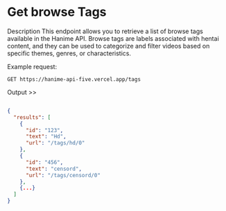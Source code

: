 # Get browse Tags

Description
This endpoint allows you to retrieve a list of browse tags available in the Hanime API. Browse tags are labels associated with hentai content, and they can be used to categorize and filter videos based on specific themes, genres, or characteristics.

Example request:

```
GET https://hanime-api-five.vercel.app/tags
```

Output >>

```json

{
  "results": [
    {
      "id": "123",
      "text": "Hd",
      "url": "/tags/hd/0"
    },
    {
      "id": "456",
      "text": "censord",
      "url": "/tags/censord/0"
    },
    {...}
  ]
}


```
